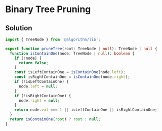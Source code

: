 # Binary Tree Pruning

## Solution

```typescript filename="solution.ts" copy
import { TreeNode } from '@algorithm/lib';

export function pruneTree(root: TreeNode | null): TreeNode | null {
  function isContainOne(node: TreeNode | null): boolean {
    if (!node) {
      return false;
    }
    const isLeftContainOne = isContainOne(node.left);
    const isRightContainOne = isContainOne(node.right);
    if (!isLeftContainOne) {
      node.left = null;
    }
    if (!isRightContainOne) {
      node.right = null;
    }
    return node.val === 1 || isLeftContainOne || isRightContainOne;
  }
  return isContainOne(root) ? root : null;
}
```
